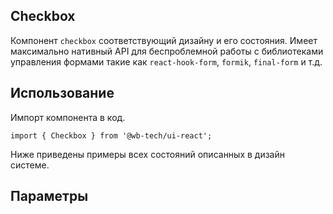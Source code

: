

## Checkbox
Компонент `checkbox` соответствующий дизайну и его состояния.
Имеет максимально нативный API для беспроблемной работы c библиотеками управления формами такие как `react-hook-form`, `formik`, `final-form` и т.д.

## Использование
Импорт компонента в код.
```tsx
import { Checkbox } from '@wb-tech/ui-react';
```

Ниже приведены примеры всех состояний описанных в дизайн системе.
<Canvas>
    <Story id="components-checkboxes-checkbox--no-text" />
</Canvas>

<Canvas>
    <Story id="components-checkboxes-checkbox--text" />
</Canvas>

<Canvas>
    <Story id="components-checkboxes-checkbox--text-and-description" />
</Canvas>

## Параметры
<ArgsTable of={Checkbox} />
